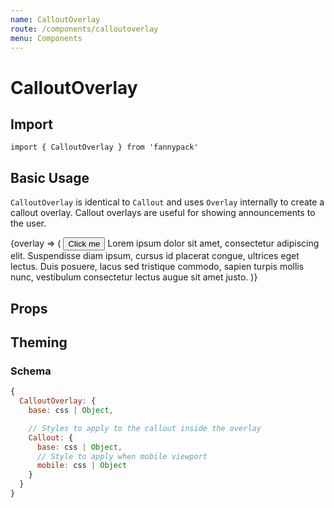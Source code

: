 ```yaml
---
name: CalloutOverlay
route: /components/calloutoverlay
menu: Components
---
```



# CalloutOverlay

## Import

`import { CalloutOverlay } from 'fannypack'`

## Basic Usage

`CalloutOverlay` is identical to `Callout` and uses `Overlay` internally to create a callout overlay. Callout overlays are useful for showing announcements to the user.

<Playground>
  <Overlay.Container>
    {overlay => (
      <Box>
        <Button use={Overlay.Toggle} {...overlay}>
          Click me
        </Button>
        <CalloutOverlay fade slide showCloseButton title="This is a title" type="info" {...overlay}>
          Lorem ipsum dolor sit amet, consectetur adipiscing elit. Suspendisse diam ipsum, cursus id placerat congue, ultrices
          eget lectus. Duis posuere, lacus sed tristique commodo, sapien turpis mollis nunc, vestibulum consectetur lectus
          augue sit amet justo.
        </CalloutOverlay>
      </Box>
    )}
  </Overlay.Container>
</Playground>

## Props

<PropsTable component={CalloutOverlay} />

## Theming

### Schema

```jsx
{
  CalloutOverlay: {
    base: css | Object,

    // Styles to apply to the callout inside the overlay
    Callout: {
      base: css | Object,
      // Style to apply when mobile viewport
      mobile: css | Object
    }
  }
}
```
